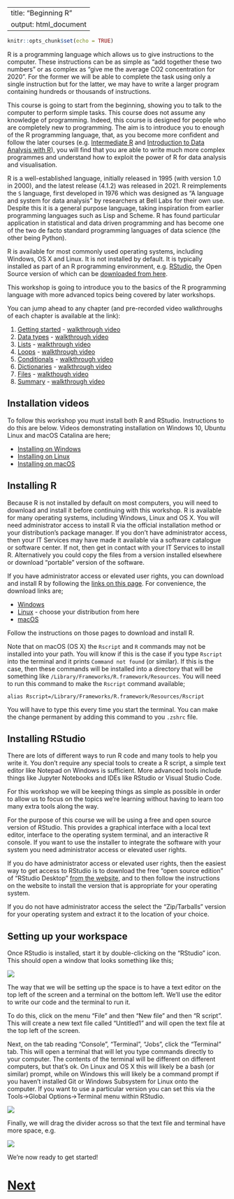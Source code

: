 ﻿---
title: "Beginning R"
output: html_document
---

```r
knitr::opts_chunk$set(echo = TRUE)
```

R is a programming language which allows us to give instructions to the computer. 
These instructions can be as simple as "add together these two numbers" or as 
complex as "give me the average CO2 concentration for 2020". For the former we 
will be able to complete the task using only a single instruction but for the latter, 
we may have to write a larger program containing hundreds or thousands of instructions.

This course is going to start from the beginning, showing you to talk to the computer 
to perform simple tasks. This course does not assume any knowledge of programming.
Indeed, this course is designed for people who are completely new to programming.
The aim is to introduce you to enough of the R programming
language, that, as you become more confident and follow the later courses (e.g.
[Intermediate R](https://chryswoods.com/intermediate_r) and 
[Introduction to Data Analysis with R](https://chryswoods.com/data_analysis_r)), 
you will find that you are able to write much more complex programmes and
understand how to exploit the power of R for data analysis and visualisation.

R is a well-established language, initially released in 1995 (with version 1.0 in 2000),
and the latest release (4.1.2) was released in 2021. R reimplements the `S` language,
first developed in 1976 which was designed as "A language and system for data analysis" 
by researchers at Bell Labs for their own use. Despite this it is a general purpose 
language, taking inspiration from earlier programming languages such as Lisp and 
Scheme. R has found particular application in statistical and data driven programming 
and has become one of the two de facto standard programming languages of data science 
(the other being Python).

R is available for most commonly used operating systems, including Windows, OS X and Linux. 
It is not installed by default. It is typically installed as part of an R programming
environment, e.g. [RStudio](https://rstudio.com), the Open Source version of which
can be [downloaded from here](https://rstudio.com/products/rstudio).

This workshop is going to introduce you to the basics of the R programming language 
with more advanced topics being covered by later workshops.

You can jump ahead to any chapter (and pre-recorded video walkthroughs of 
each chapter is available at the link):

1. [Getting started](getting_started.html) - [walkthrough video](https://youtu.be/kpXGXyo8j9E)
2. [Data types](data_types.html) - [walkthrough video](https://youtu.be/lUqm8SMQPO0)
3. [Lists](lists.html) - [walkthrough video](https://youtu.be/a-O3QU8nZOk)
4. [Loops](loops.html) - [walkthrough video](https://youtu.be/z7MJmYBLvC8)
5. [Conditionals](conditionals.html) - [walkthrough video](https://youtu.be/72DSSuss-k8)
6. [Dictionaries](dictionaries.html) - [walkthrough video](https://youtu.be/vOEsLbRZXb0)
7. [Files](files.html) - [walkthough video](https://youtu.be/Wpj4Jui94E4)
8. [Summary](summary.html) - [walkthrough video](https://youtu.be/1td7vZc2TZg)

## Installation videos

To follow this workshop you must install both R and RStudio. Instructions to 
do this are below. Videos demonstrating installation on Windows 10, Ubuntu Linux
and macOS Catalina are here;

* [Installing on Windows](https://youtu.be/K5FQoepK8YI)
* [Installing on Linux](https://youtu.be/WpNd6j1nvEE)
* [Installing on macOS](https://youtu.be/N2Jt1-iC5MU)

## Installing R

Because R is not installed by default on most computers, you will need to download
and install it before continuing with this workshop. R is available for many
operating systems, including Windows, Linux and OS X. You will need administrator
access to install R via the official installation method or your distribution's package
manager. If you don't have administrator access, then your IT Services may have made it
available via a software catalogue or software center. If not, then get in contact with
your IT Services to install R. Alternatively you could copy the files from a version
installed elsewhere or download "portable" version of the software.

If you have administrator access or elevated user rights, you can download and install
R by following the [links on this page](https://cran.r-project.org). For convenience,
the download links are;

* [Windows](https://cran.r-project.org/bin/windows/base/)
* [Linux](https://cran.r-project.org/bin/linux/) - choose your distribution from here
* [macOS](https://cran.r-project.org/bin/macosx/)

Follow the instructions on those pages to download and install R. 

Note that on macOS (OS X) the `Rscript` and `R` commands may not be installed
into your path. You will know if this is the case if you type `Rscript` into
the terminal and it prints `Command not found` (or similar). 
If this is the case, then these commands will be installed into a directory
that will be something like `/Library/Frameworks/R.framework/Resources`. You will
need to run this command to make the `Rscript` command available;

```
alias Rscript=/Library/Frameworks/R.framework/Resources/Rscript
```

You will have to type this every time you start the terminal. You can make
the change permanent by adding this command to you `.zshrc` file.


## Installing RStudio

There are lots of different ways to run R code and many tools to help you write it. 
You don't require any special tools to create a R script, a simple text editor 
like Notepad on Windows is sufficient. More advanced tools include things 
like Jupyter Notebooks and IDEs like RStudio or Visual Studio Code.

For this workshop we will be keeping things as simple as possible in order to 
allow us to focus on the topics we're learning without having to learn too 
many extra tools along the way.

For the purpose of this course we will be using a free and open source version 
of RStudio. This provides a graphical interface with a local text editor,
interface to the operating system terminal, and an interactive R console.
If you want to use the installer to integrate the software with your system
you need administrator access or elevated user rights.

If you do have administrator access or elevated user rights, then 
the easiest way to get access to RStudio is to download the free "open source edition"
of "RStudio Desktop" [from the website](https://rstudio.com/products/rstudio/),
and to then follow the instructions on the website to install the version
that is appropriate for your operating system.

If you do not have administrator access the select the "Zip/Tarballs" version for
your operating system and extract it to the location of your choice.

## Setting up your workspace

Once RStudio is installed, start it by double-clicking on the "RStudio" icon.
This should open a window that looks something like this;

![](images/rstudio01.png)

The way that we will be setting up the space is to have a text editor on the 
top left of the screen and a terminal on the bottom left. 
We'll use the editor to write our code and the terminal to run it.

To do this, click on the menu "File" and then "New file" and then "R script".
This will create a new text file called "Untitled1" and will open the text
file at the top left of the screen.

Next, on the tab reading "Console", "Terminal", "Jobs", click the "Terminal" 
tab. This will open a terminal that will let you type commands directly
to your computer. The contents of the terminal will be different on different
computers, but that's ok. On Linux and OS X this will likely be a bash (or similar) prompt,
while on Windows this will likely be a command prompt if you haven't installed Git
or Windows Subsystem for Linux onto the computer. If you want to use a particular
version you can set this via the Tools→Global Options→Terminal menu within RStudio.

![](images/rstudio02.png)

Finally, we will drag the divider across so that the text file and terminal 
have more space, e.g.

![](images/rstudio03.png)

We're now ready to get started!

# [Next](getting_started.html)
